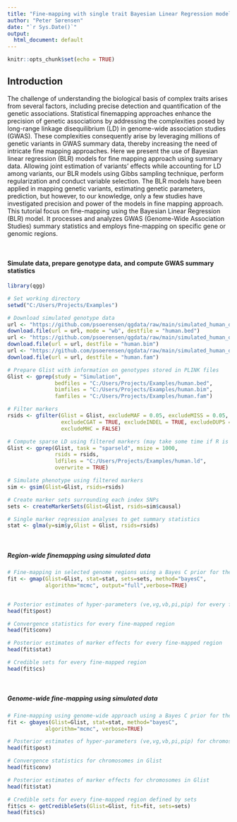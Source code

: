 ```yaml
---
title: "Fine-mapping with single trait Bayesian Linear Regression models on simulated sata"
author: "Peter Sørensen"
date: "`r Sys.Date()`"
output:
  html_document: default
---
```


```r
knitr::opts_chunk$set(echo = TRUE)
```

## Introduction
The challenge of understanding the biological basis of complex traits arises from several factors, including precise detection and quantification of the genetic associations. Statistical finemapping approaches enhance the precision of genetic associations by addressing the complexities posed by long-range linkage disequilibrium (LD) in genome-wide association studies (GWAS). These complexities consequently arise by leveraging millions of genetic variants in GWAS summary data, thereby increasing the need of intricate fine mapping approaches. Here we present the use of Bayesian linear regression (BLR) models for fine mapping approach using summary data. Allowing joint estimation of variants’ effects while accounting for LD among variants, our BLR models using Gibbs sampling technique, perform regularization and conduct variable selection. The BLR models have been applied in mapping genetic variants, estimating genetic parameters, prediction, but however, to our knowledge, only a few studies have investigated precision and power of the models in fine mapping approach. This tutorial focus on fine-mapping using the Bayesian Linear Regression (BLR) model. It processes and analyzes GWAS (Genome-Wide Association Studies) summary statistics and employs fine-mapping on specific gene or genomic regions.

<br>


#### Simulate data, prepare genotype data, and compute GWAS summary statistics 
```r
library(qgg)

# Set working directory
setwd("C:/Users/Projects/Examples")

# Download simulated genotype data
url <- "https://github.com/psoerensen/qgdata/raw/main/simulated_human_data/human.bed"
download.file(url = url, mode = "wb", destfile = "human.bed")
url <- "https://github.com/psoerensen/qgdata/raw/main/simulated_human_data/human.bim"
download.file(url = url, destfile = "human.bim")
url <- "https://github.com/psoerensen/qgdata/raw/main/simulated_human_data/human.fam"
download.file(url = url, destfile = "human.fam")

# Prepare Glist with information on genotypes stored in PLINK files
Glist <- gprep(study = "Simulation", 
               bedfiles = "C:/Users/Projects/Examples/human.bed", 
               bimfiles = "C:/Users/Projects/Examples/human.bim",
               famfiles = "C:/Users/Projects/Examples/human.fam")

# Filter markers
rsids <- gfilter(Glist = Glist, excludeMAF = 0.05, excludeMISS = 0.05,
                 excludeCGAT = TRUE, excludeINDEL = TRUE, excludeDUPS = TRUE, excludeHWE = 1e-12,
                 excludeMHC = FALSE)

# Compute sparse LD using filtered markers (may take some time if R is not linked to openblas, atlas or MKL)
Glist <- gprep(Glist, task = "sparseld", msize = 1000, 
               rsids = rsids, 
               ldfiles = "C:/Users/Projects/Examples/human.ld",
               overwrite = TRUE)

# Simulate phenotype using filtered markers
sim <- gsim(Glist=Glist, rsids=rsids)

# Create marker sets surrounding each index SNPs
sets <- createMarkerSets(Glist=Glist, rsids=sim$causal)

# Single marker regression analyses to get summary statistics
stat <- glma(y=sim$y,Glist = Glist, rsids=rsids)
```

<br>

##### Region-wide finemapping using simulated data 
```r

# Fine-mapping in selected genome regions using a Bayes C prior for the marker variance
fit <- gmap(Glist=Glist, stat=stat, sets=sets, method="bayesC", 
            algorithm="mcmc", output="full",verbose=TRUE)


# Posterior estimates of hyper-parameters (ve,vg,vb,pi,pip) for every fine-mapped region
head(fit$post)

# Convergence statistics for every fine-mapped region
head(fit$conv)

# Posterior estimates of marker effects for every fine-mapped region
head(fit$stat)

# Credible sets for every fine-mapped region
head(fit$cs)
```

<br>

##### Genome-wide fine-mapping using simulated data 
```r

# Fine-mapping using genome-wide approach using a Bayes C prior for the marker variance
fit <- gbayes(Glist=Glist, stat=stat, method="bayesC", 
            algorithm="mcmc", verbose=TRUE)

# Posterior estimates of hyper-parameters (ve,vg,vb,pi,pip) for chromosomes in Glist
head(fit$post)

# Convergence statistics for chromosomes in Glist
head(fit$conv)

# Posterior estimates of marker effects for chromosomes in Glist
head(fit$stat)

# Credible sets for every fine-mapped region defined by sets
fit$cs <- getCredibleSets(Glist=Glist, fit=fit, sets=sets)
head(fit$cs)

```
